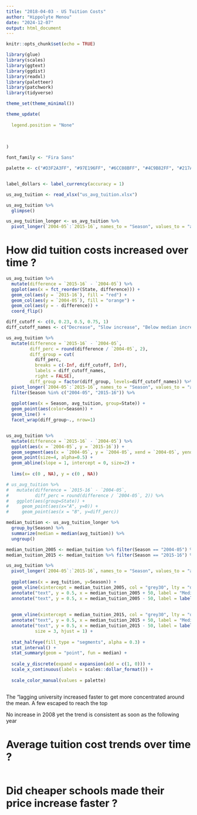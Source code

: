 ```yaml
---
title: "2018-04-03 - US Tuition Costs"
author: "Hippolyte Menou"
date: "2024-12-07"
output: html_document
---
```


```r
knitr::opts_chunk$set(echo = TRUE)
```

```r
library(glue)
library(scales)
library(ggtext)
library(ggdist)
library(readxl)
library(paletteer)
library(patchwork)
library(tidyverse)
```

```r
theme_set(theme_minimal())

theme_update(
  
  legend.position = "None"
  
  
  
)

font_family <- "Fira Sans"

palette <- c("#D3F2A3FF", "#97E196FF", "#6CC08BFF", "#4C9B82FF", "#217A79FF", "#105965FF", "#074050FF")


label_dollars <- label_currency(accuracy = 1)

```


```r
us_avg_tuition <- read_xlsx("us_avg_tuition.xlsx")

us_avg_tuition %>% 
  glimpse()
```

```r
us_avg_tuition_longer <- us_avg_tuition %>% 
  pivot_longer(`2004-05`:`2015-16`, names_to = "Season", values_to = "avg_tuition") 
```

# How did tuition costs increased over time ? 
```r
us_avg_tuition %>% 
  mutate(difference = `2015-16` - `2004-05`) %>% 
  ggplot(aes(x = fct_reorder(State, difference))) + 
  geom_col(aes(y = `2015-16`), fill = "red") + 
  geom_col(aes(y = `2004-05`), fill = "orange") + 
  geom_col(aes(y = - difference)) +
  coord_flip()

diff_cutoff <- c(0, 0.23, 0.5, 0.75, 1)
diff_cutoff_names <- c("Decrease", "Slow increase", "Below median increase", "Above median increase", "Fast increase", "More than double increase")

us_avg_tuition %>% 
  mutate(difference = `2015-16` - `2004-05`,
         diff_perc = round(difference / `2004-05`, 2),
         diff_group = cut(
           diff_perc, 
           breaks = c(-Inf, diff_cutoff, Inf), 
           labels = diff_cutoff_names,
           right = FALSE),
         diff_group = factor(diff_group, levels=diff_cutoff_names)) %>% 
  pivot_longer(`2004-05`:`2015-16`, names_to = "Season", values_to = "avg_tuition")  %>% 
  filter(Season %in% c("2004-05", "2015-16")) %>% 
  
  ggplot(aes(x = Season, avg_tuition, group=State)) + 
  geom_point(aes(color=Season)) + 
  geom_line() + 
  facet_wrap(diff_group~., nrow=1)


us_avg_tuition %>% 
  mutate(difference = `2015-16` - `2004-05`) %>% 
  ggplot(aes(x = `2004-05`, y = `2015-16`)) + 
  geom_segment(aes(x = `2004-05`, y = `2004-05`, xend = `2004-05`, yend = `2015-16`, colour = "segment"), size=1, alpha=0.8) + 
  geom_point(size=4, alpha=0.5) + 
  geom_abline(slope = 1, intercept = 0, size=2) + 
  
  lims(x= c(0 , NA), y = c(0 , NA))

# us_avg_tuition %>% 
#   mutate(difference = `2015-16` - `2004-05`,
#          diff_perc = round(difference / `2004-05`, 2)) %>% 
#   ggplot(aes(group=State)) + 
#     geom_point(aes(x="A", y=0)) + 
#     geom_point(aes(x = "B", y=diff_perc))

median_tuition <- us_avg_tuition_longer %>% 
  group_by(Season) %>% 
  summarize(median = median(avg_tuition)) %>% 
  ungroup() 

median_tuition_2005 <- median_tuition %>% filter(Season == "2004-05") %>% head(1) %>% pull(median)
median_tuition_2015 <- median_tuition %>% filter(Season == "2015-16") %>% head(1) %>% pull(median)

us_avg_tuition %>% 
  pivot_longer(`2004-05`:`2015-16`, names_to = "Season", values_to = "avg_tuition")  %>% 
  
  ggplot(aes(x = avg_tuition, y=Season)) + 
  geom_vline(xintercept = median_tuition_2005, col = "grey30", lty = "dashed") +
  annotate("text", y = 0.5, x = median_tuition_2005 + 50, label = "Median tuition in 2004/05", size = 3, hjust = 0) +
  annotate("text", y = 0.5, x = median_tuition_2005 - 50, label = label_dollars(median_tuition_2005), size = 3, hjust = 1) +
  
  
  geom_vline(xintercept = median_tuition_2015, col = "grey30", lty = "dashed") +
  annotate("text", y = 0.5, x = median_tuition_2015 + 50, label = "Median tuition in 2015/16", size = 3, hjust = 0) +
  annotate("text", y = 0.5, x = median_tuition_2015 - 50, label = label_dollars(median_tuition_2015),
           size = 3, hjust = 1) +
  
  stat_halfeye(fill_type = "segments", alpha = 0.3) +
  stat_interval() +
  stat_summary(geom = "point", fun = median) +
  
  scale_y_discrete(expand = expansion(add = c(1, 0))) +
  scale_x_continuous(labels = scales::dollar_format()) +
  
  scale_color_manual(values = palette)



```
The "lagging university increased faster to get more concentrated around the mean. A few escaped to reach the top



No increase in 2008 yet the trend is consistent as soon as the following year


# Average tuition cost trends over time ? 

```r
```

# Did cheaper schools made their price increase faster ? 
```r
```


```r
```


```r
```

